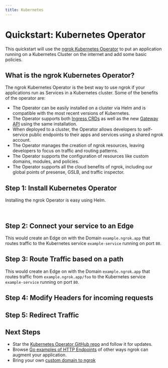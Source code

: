 ```yaml
---
title: Kubernetes
---
```








# Quickstart: Kubernetes Operator

This quickstart will use the [ngrok Kubernetes Operator](https://github.com/ngrok/kubernetes-ingress-controller) to put an application running on a Kubernetes Cluster on the internet and add some basic policies.

## What is the ngrok Kubernetes Operator?

The ngrok Kubernetes Operator is the best way to use ngrok if your applications run as Services in a Kubernetes cluster. Some of the benefits of the operator are:
* The Operator can be easily installed on a cluster via Helm and is compatible with the most recent versions of Kubernetes.
* The Operator supports both [Ingress CRDs](https://kubernetes.io/docs/concepts/services-networking/ingress/) as well as the new [Gateway API](https://gateway-api.sigs.k8s.io/) using the same installation.
* When deployed to a cluster, the Operator allows developers to self-service public endpoints to their apps and services using a shared ngrok account.
* The Operator manages the creation of ngrok resources, leaving developers to focus on traffic and routing patterns.
* The Operator supports the configuration of resources like custom domains, modules, and policies.
* The Operator supports all the cloud benefits of ngrok, including our global points of presense, GSLB, and traffic inspector.

## Step 1: Install Kubernetes Operator

Installing the ngrok Operator is easy using Helm.

<Tabs groupId="k8s" queryString="k8s-install">
	<TabItem value="ingress" label="Ingress Controller" default>
		<K8sIngressInstallExample />
	</TabItem>
	<TabItem value="gatewayAPI" label="Gateway API">
		<K8sGatewayAPIInstallExample />
	</TabItem>
</Tabs>

<br />

## Step 2: Connect your service to an Edge

This would create an Edge on with the Domain `example.ngrok.app` that routes traffic to the Kubernetes service `example-service` running on port `80`.

<Tabs groupId="k8s" queryString="k8s-basic">
	<TabItem value="ingress" label="Ingress Controller" default>
		<StaticDomainKubernetesExample />
	</TabItem>
	<TabItem value="gatewayAPI" label="Gateway API">
		<StaticDomainKubernetesGatewayExample />
	</TabItem>
</Tabs>

## Step 3: Route Traffic based on a path

This would create an Edge on with the Domain `example.ngrok.app` that routes traffic from `example.ngrok.app/foo` to the Kubernetes service `example-service` running on port `80`.

<Tabs groupId="k8s" queryString="k8s-basic-path">
	<TabItem value="ingress" label="Ingress Controller" default>
		<StaticDomainKubernetesPathExample />
	</TabItem>
	<TabItem value="gatewayAPI" label="Gateway API">
		<StaticDomainKubernetesGatewayPathExample />
	</TabItem>
</Tabs>

## Step 4: Modify Headers for incoming requests

<Tabs groupId="k8s" queryString="k8s-request-headers">
	<TabItem value="ingress" label="Ingress Controller" default>
		<K8sIngressModifyHeadersExample />
	</TabItem>
	<TabItem value="gatewayAPI" label="Gateway API">
		<K8sGatewayModifyHeadersExample />
	</TabItem>
</Tabs>

## Step 5: Redirect Traffic

<Tabs groupId="k8s" queryString="k8s-request-redirect">
	<TabItem value="ingress" label="Ingress Controller" default>
		<K8sIngressRedirectExample />
	</TabItem>
	<TabItem value="gatewayAPI" label="Gateway API">
		<K8sGatewayRedirectExample />
	</TabItem>
</Tabs>

## Next Steps

- Star the [Kubernetes Operator GitHub repo](https://github.com/ngrok/kubernetes-ingress-controller) and follow
  it for updates.
- Browse [Go examples of HTTP Endpoints](/http/?cty=k8s) of other ways ngrok can augment your application.
- Bring your own [custom domain to ngrok](/http/#bring-your-own-domain)
